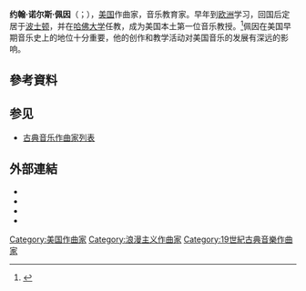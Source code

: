 {{redirect|约翰·佩因}}
{{Infobox classical
| 中文名       = 约翰·佩因
| 画像         = JohnKPaine.jpg
| 附注         =      
| 原文名       = John Knowles Paine
| 国别         = 美国    
| 出生日期     = {{birth date|1839|1|9}}
| 出生地       = 波特兰缅因州
| 逝世日期     = {{death date and age|1906|4|25|1839|1|9}}
| 逝世地       = 剑橋马萨诸塞州
| 所属时期     = 浪漫主义
| 所属乐派     = 第二新英格兰乐派
| 擅长作品类型 = 管弦乐，歌剧，合唱
| 代表作       = 两部交响曲，序曲《皆大欢喜》，歌剧《阿扎拉》，D大调弥撒曲
| 师从         = 
| 学生         = [[阿瑟·富特|富特]]
| 官方网站     = 
}}
'''约翰·诺尔斯·佩因'''（{{lang-en|John Knowles Paine}}；{{bd|1839年|1月9日|1906年|4月25日}}），[[美国|美国]]作曲家，音乐教育家。早年到[[欧洲|欧洲]]学习，回国后定居于[[波士顿|波士顿]]，并在[[哈佛大学|哈佛大学]]任教，成为美国本土第一位音乐教授。<ref>{{cite web |url=http://www.news.harvard.edu/gazette/2000/05.04/paine.html |title=存档副本 |accessdate=2013-01-18 |deadurl=yes |archiveurl=https://web.archive.org/web/20130406013351/http://www.news.harvard.edu/gazette/2000/05.04/paine.html |archivedate=2013-04-06 }}</ref>佩因在美国早期音乐史上的地位十分重要，他的创作和教学活动对美国音乐的发展有深远的影响。

== 參考資料 ==
<references/>

== 参见 ==
* [[古典音乐作曲家列表|古典音乐作曲家列表]]

== 外部連結 ==
* {{IMSLP|id=Paine, John Knowles}}
* {{ChoralWiki}}
* {{gutenberg author|48129}}
* {{Internet Archive author|John Knowles Paine}}

{{波士顿六人团}}
{{Authority control}}

{{DEFAULTSORT:Paine, John Knowles}}
[[Category:美国作曲家|Category:美国作曲家]]
[[Category:浪漫主义作曲家|Category:浪漫主义作曲家]]
[[Category:19世紀古典音樂作曲家|Category:19世紀古典音樂作曲家]]